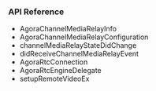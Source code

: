 <PlatformWrapper platform="macos">


### API Reference

* <Link to= "{{global.API_REF_MACOS_ROOT}}/rtc_api_data_type.html#class_channelmediainfo">AgoraChannelMediaRelayInfo</Link>
* <Link to= "{{global.API_REF_MACOS_ROOT}}/rtc_api_data_type.html#class_channelmediarelayconfiguration">AgoraChannelMediaRelayConfiguration</Link>
* <Link to= "{{global.API_REF_MACOS_ROOT}}/class_irtcengineeventhandler.html#callback_onchannelmediarelaystatechanged">channelMediaRelayStateDidChange</Link>
* <Link to= "{{global.API_REF_MACOS_ROOT}}/class_irtcengineeventhandler.html#callback_onchannelmediarelayevent">didReceiveChannelMediaRelayEvent</Link>
* <Link to= "{{global.API_REF_MACOS_ROOT}}/rtc_api_data_type.html#class_rtcconnection">AgoraRtcConnection</Link>
* <Link to= "{{global.API_REF_MACOS_ROOT}}/class_irtcengineeventhandler.html#class_irtcengineeventhandler">AgoraRtcEngineDelegate</Link>
* <Link to= "{{global.API_REF_MACOS_ROOT}}/class_irtcengineex.html#api_setupremotevideoex">setupRemoteVideoEx</Link>

</PlatformWrapper>

